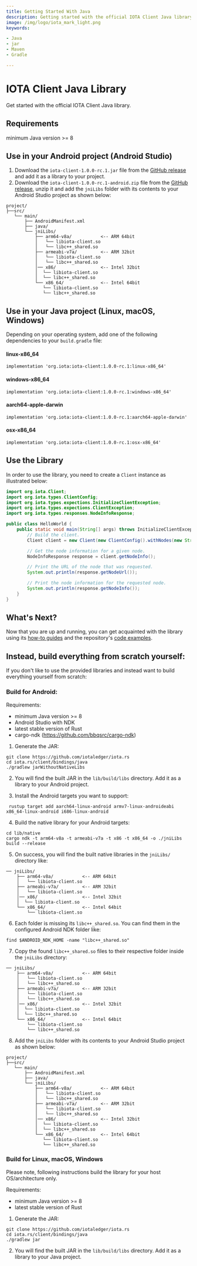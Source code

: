 ```yaml
---
title: Getting Started With Java
description: Getting started with the official IOTA Client Java library.
image: /img/logo/iota_mark_light.png
keywords:

- Java
- jar
- Maven
- Gradle

---
```

# IOTA Client Java Library

Get started with the official IOTA Client Java library.

## Requirements

minimum Java version >= 8

## Use in your Android project (Android Studio)

1. Download the `iota-client-1.0.0-rc.1.jar` file from the [GitHub release](https://github.com/iotaledger/iota.rs/releases/tag/iota-client-java-1.0.0-rc.1) and add it as a library to your project.
2. Download the `iota-client-1.0.0-rc.1-android.zip` file from the [GitHub release](https://github.com/iotaledger/iota.rs/releases/tag/iota-client-java-1.0.0-rc.1), unzip it and add the `jniLibs` folder with its contents to your Android Studio project as shown below:

```
project/
├──src/
   └── main/
       ├── AndroidManifest.xml
       ├── java/
       └── jniLibs/
           ├── arm64-v8a/           <-- ARM 64bit
           │   └── libiota-client.so
           │   └── libc++_shared.so
           ├── armeabi-v7a/         <-- ARM 32bit
           │   └── libiota-client.so
           │   └── libc++_shared.so
           │── x86/                 <-- Intel 32bit
           │  └── libiota-client.so
           │  └── libc++_shared.so
           └── x86_64/              <-- Intel 64bit
              └── libiota-client.so
              └── libc++_shared.so
```

## Use in your Java project (Linux, macOS, Windows)

Depending on your operating system, add one of the following dependencies to your `build.gradle` file:

#### linux-x86_64
```
implementation 'org.iota:iota-client:1.0.0-rc.1:linux-x86_64'
```

#### windows-x86_64
```
implementation 'org.iota:iota-client:1.0.0-rc.1:windows-x86_64'
```

#### aarch64-apple-darwin
```
implementation 'org.iota:iota-client:1.0.0-rc.1:aarch64-apple-darwin'
```

#### osx-x86_64
```
implementation 'org.iota:iota-client:1.0.0-rc.1:osx-x86_64'
```

## Use the Library

In order to use the library, you need to create a `Client` instance as illustrated below:

```java
import org.iota.Client;
import org.iota.types.ClientConfig;
import org.iota.types.expections.InitializeClientException;
import org.iota.types.expections.ClientException;
import org.iota.types.responses.NodeInfoResponse;

public class HelloWorld {
    public static void main(String[] args) throws InitializeClientException, ClientException {
        // Build the client.
        Client client = new Client(new ClientConfig().withNodes(new String[]{"https://api.testnet.shimmer.network"}));

        // Get the node information for a given node.
        NodeInfoResponse response = client.getNodeInfo();

        // Print the URL of the node that was requested.
        System.out.println(response.getNodeUrl());

        // Print the node information for the requested node.
        System.out.println(response.getNodeInfo());
    }
}
```

## What's Next?

Now that you are up and running, you can get acquainted with the library using
its [how-to guides](https://wiki.iota.org/shimmer/iota.rs/how_tos/run_how_tos/) and the
repository's [code examples](https://github.com/iotaledger/iota.rs/tree/develop/client/bindings/java/examples/src).

## Instead, build everything from scratch yourself:

If you don't like to use the provided libraries and instead want to build everything yourself from scratch:

### Build for Android:

Requirements:

- minimum Java version >= 8
- Android Studio with NDK
- latest stable version of Rust
- cargo-ndk (https://github.com/bbqsrc/cargo-ndk)

1. Generate the JAR:
```
git clone https://github.com/iotaledger/iota.rs
cd iota.rs/client/bindings/java
./gradlew jarWithoutNativeLibs
```

2. You will find the built JAR in the `lib/build/libs` directory. Add it as a library to your Android project.

3. Install the Android targets you want to support:
```
 rustup target add aarch64-linux-android armv7-linux-androideabi x86_64-linux-android i686-linux-android
```

4. Build the native library for your Android targets:
```
cd lib/native
cargo ndk -t arm64-v8a -t armeabi-v7a -t x86 -t x86_64 -o ./jniLibs build --release
```

5. On success, you will find the built native libraries in the `jniLibs/` directory like:
```
── jniLibs/
    ├── arm64-v8a/           <-- ARM 64bit
    │   └── libiota-client.so
    ├── armeabi-v7a/         <-- ARM 32bit
    │   └── libiota-client.so
    │── x86/                 <-- Intel 32bit
    │  └── libiota-client.so
    └── x86_64/              <-- Intel 64bit
        └── libiota-client.so
```

6. Each folder is missing its `libc++_shared.so`. You can find them in the configured Android NDK folder like:
```
find $ANDROID_NDK_HOME -name "libc++_shared.so"
```

7. Copy the found `libc++_shared.so` files to their respective folder inside the `jniLibs` directory:
```
── jniLibs/
    ├── arm64-v8a/           <-- ARM 64bit
    │   └── libiota-client.so
    │   └── libc++_shared.so
    ├── armeabi-v7a/         <-- ARM 32bit
    │   └── libiota-client.so
    │   └── libc++_shared.so
    │── x86/                 <-- Intel 32bit
    │  └── libiota-client.so
    │  └── libc++_shared.so
    └── x86_64/              <-- Intel 64bit
        └── libiota-client.so
        └── libc++_shared.so
```

8. Add the `jniLibs` folder with its contents to your Android Studio project as shown below:
```
project/
├──src/
   └── main/
       ├── AndroidManifest.xml
       ├── java/
       └── jniLibs/
           ├── arm64-v8a/           <-- ARM 64bit
           │   └── libiota-client.so
           │   └── libc++_shared.so
           ├── armeabi-v7a/         <-- ARM 32bit
           │   └── libiota-client.so
           │   └── libc++_shared.so
           │── x86/                 <-- Intel 32bit
           │  └── libiota-client.so
           │  └── libc++_shared.so
           └── x86_64/              <-- Intel 64bit
              └── libiota-client.so
              └── libc++_shared.so
```

### Build for Linux, macOS, Windows

Please note, following instructions build the library for your host OS/architecture only.

Requirements:

- minimum Java version >= 8
- latest stable version of Rust

1. Generate the JAR:
```
git clone https://github.com/iotaledger/iota.rs
cd iota.rs/client/bindings/java
./gradlew jar
```

2. You will find the built JAR in the `lib/build/libs` directory. Add it as a library to your Java project.